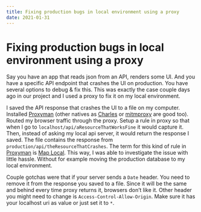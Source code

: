 ```yaml
---
title: Fixing production bugs in local environment using a proxy
date: 2021-01-31
---
```


# Fixing production bugs in local environment using a proxy
Say you have an app that reads json from an API, renders some UI. And you have a specific API endpoint that crashes the UI on production. You have several options to debug & fix this. This was exactly the case couple days ago in our project and I used a proxy to fix it on my local environment.

I saved the API response that crashes the UI to a file on my computer. Installed [Proxyman](https://proxyman.io) (other natives as [Charles](https://www.charlesproxy.com/) or [mitmproxy](https://mitmproxy.org) are good too). Routed my browser traffic through the proxy. Setup a rule in proxy so that when I go to `localhost/api/aResourceThatWorksFine` it would capture it. Then, instead of asking my local api server, it would return the response I saved. The file contains the response from `production/api/theResourceThatCrashes`. The term for this kind of rule in [Proxyman](https://proxyman.io) is [Map Local](https://docs.proxyman.io/advanced-features/map-local). This way, I was able to investigate the issue with little hassle. Without for example moving the production database to my local environment.

Couple gotchas were that if your server sends a `Date` header. You need to remove it from the response you saved to a file. Since it will be the same and behind every time proxy returns it, browsers don’t like it. Other header you might need to change is `Access-Control-Allow-Origin`. Make sure it has your localhost uri as value or just set it to `*`.
